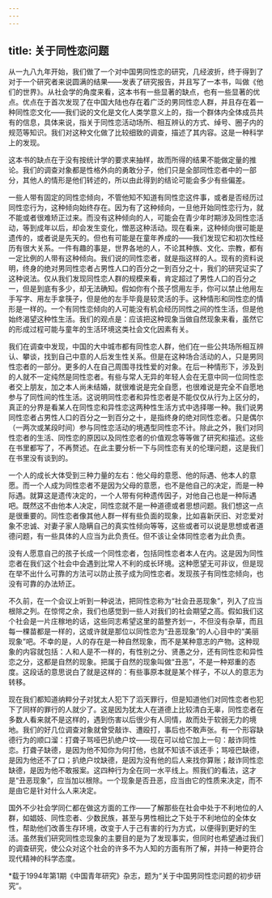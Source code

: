 ```yaml
---
---
---
```

title: 关于同性恋问题
---

从一九八九年开始，我们做了一个对中国男同性恋的研究，几经波折，终于得到了对于一个研究者来说圆满的结果——发表了研究报告，并且写了一本书，叫做《他们的世界》。从社会学的角度来看，这本书有一些显著的缺点，也有一些显著的优点。优点在于首次发现了在中国大陆也存在着广泛的男同性恋人群，并且存在着一种同性恋文化——我们说的文化是文化人类学意义上的，指一个群体内全体成员共有的信息，具体来说，指关于同性恋活动场所、相互辨认的方式、绰号、圈子内的规范等知识。我们对这种文化做了比较细致的调查，描述了其内容。这是一种科学上的发现。

这本书的缺点在于没有按统计学的要求来抽样，故而所得的结果不能做定量的推论。我们的调查对象都是性格外向的勇敢分子，他们只是全部同性恋者中的一部分，其他人的情形是他们转述的，所以由此得到的结论可能会多少有些偏差。

一些人带有固定的同性恋倾向，不管他知不知道有同性恋这件事，或者是否经历过同性恋行为，这种倾向始终存在。因为有了这种倾向，一旦他开始同性恋行为，就不能或者很难矫正过来。而没有这种倾向的人，可能会在青少年时期涉及同性恋活动，等到成年以后，却会发生变化，憎恶这种活动。现在看来，这种倾向很可能是遗传的，或者说是先天的。但也有可能是在童年养成的——我们发现它和初次性经历有很大关系。一件有趣的事是，世界各地的人，不论其种族、文化、宗教，都有一定比例的人带有这种倾向。我们说的同性恋者，就是指这样的人。现有的资料说明，终身的绝对男同性恋者占男性人口的百分之一到百分之十，我们的研究证实了这种说法。仅从我们发现同性恋人群的规模来看，肯定超过了男性人口的百分之一，但是到底有多少，却无法确知。假如你有个孩子惯用左手，你可以禁止他用左手写字、用左手拿筷子，但是他的左手毕竟是较灵活的手。这种情形和同性恋的情形是一样的。一个有同性恋倾向的人可能没有机会经历同性之间的性生活，但是他始终渴望这种性生活。我们的观点是：应该把这种现象当做自然现象来看，虽然它的形成过程可能与童年的生活环境这类社会文化因素有关。

我们在调查中发现，中国的大中城市都有同性恋人群，他们在一些公共场所相互辨认、攀谈，找到自己中意的人后发生性关系。但是在这种场合活动的人，只是男同性恋者的一部分。更多的人在自己周围寻找性爱的对象。在后一种情形下，涉及到的人就不一定纯然是同性恋者。有些与常人无异的年轻人会在无意中同一位同性恋者交上朋友，加之本人尚未结婚，就很难说是完全自愿，也很难说是完全不自愿地参与了同性间的性生活。这说明同性恋者和异性恋者是不能仅仅从行为上区分的，真正的分界是看某人在同性恋和异性恋这两种性生活方式中选择哪一种。我们说男同性恋者占男性人口的百分之一到百分之十，是指终身的绝对同性恋者。只是偶尔（一两次或某段时间）参与同性恋活动的境遇型同性恋不计。除此之外，我们对同性恋者的生活、同性恋的原因以及同性恋者的价值观念等等做了研究和描述。这些在书里都写了，不再赘述。在此主要分析一下与同性恋有关的伦理问题，这是我们在书里没有谈到的。

一个人的成长大体受到三种力量的左右：他父母的意愿、他的际遇、他本人的意愿。而一个人成为同性恋者不是因为父母的意愿，也不是他自己的决定，而是一种际遇。就算这是遗传决定的，一个人带有何种遗传因子，对他自己也是一种际遇吧。既然这不由他本人决定，同性恋就不是一种道德或者思想问题。我们想这一点是很重要的。同性恋者像其他人群一样有些负面的现象，比如喜新厌旧、对恋爱对象不忠诚、对妻子家人隐瞒自己的真实性倾向等等，这些或者可以说是思想或者道德问题，有一些具体的人应当为此负责任。但不该让全体同性恋者为此负责。

没有人愿意自己的孩子长成一个同性恋者，包括同性恋者本人在内。这是因为同性恋者在我们这个社会中会遇到比常人不利的成长环境。这种愿望无可非议，但是现在举不出什么可靠的方法可以防止孩子成为同性恋者。发现孩子有同性恋倾向，也没有可靠的办法矫正。

不久前，在一个会议上听到一种说法，把同性恋称为“社会丑恶现象”，列入了应当根除之列。在惊愕之余，我们也感觉到一些人对我们的社会期望之高。假如我们这个社会是一片庄稼地的话，这些同志希望这里的苗整齐划一，不但没有杂草，而且每一棵苗都是一样的，这或许就是那位以同性恋为“丑恶现象”的人心目中的“美丽现象”吧。不幸的是，人的存在是一种自然现象，而不是某种意志的产物。这种现象的内容就包括：人和人是不一样的，有性别之分、贤愚之分，还有同性恋和异性恋之分，这都是自然的现象。把属于自然的现象叫做“丑恶”，不是一种郑重的态度。这段话的意思说白了就是这样的：有些事原本就是某个样子，不以人的意志为转移。

现在我们都知道纳粹分子对犹太人犯下了滔天罪行，但是知道他们对同性恋者也犯下了同样的罪行的人就少了。这是因为犹太人在道德上比较清白无辜，同性恋者在多数人看来就不是这样的，遇到伤害以后很少有人同情，故而处于软弱无力的境地。我们的好几位调查对象就曾受敲诈、遭殴打，事后也不敢声张。有一个形容缺德行为的顺口溜：打聋子骂哑巴扒绝户坟——现在可以给它加上一句：敲诈同性恋。打聋子缺德，是因为他不知你为何打他，也就不知该不该还手；骂哑巴缺德，是因为他还不了口；扒绝户坟缺德，是因为没有他的后人来找你算账；敲诈同性恋缺德，是因为他不敢报案。这四种行为全在同一水平线上。照我们的看法，这才是“丑恶现象”，应当加以根除。一个现象是否丑恶，应当由它的性质来决定，而不是由它是针对什么人来决定。

国外不少社会学同仁都在做这方面的工作——了解那些在社会中处于不利地位的人群，如娼妓、同性恋者、少数民族，甚至与男性相比之下处于不利地位的全体女性，帮助他们改善生存环境，改变于人于己有害的行为方式，以便得到更好的生活。虽然我们研究同性恋现象的主要目的是为了发现事实，但同时也希望通过我们的调查研究，使公众对这个社会的许多不为人知的方面有所了解，并持一种更符合现代精神的科学态度。

*载于1994年第1期《中国青年研究》杂志，题为“关于中国男同性恋问题的初步研究”。